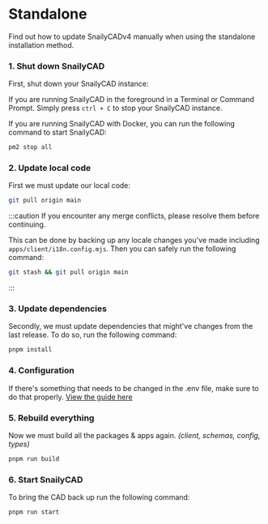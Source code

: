 
# Standalone

Find out how to update SnailyCADv4 manually when using the standalone installation method.

### 1. Shut down SnailyCAD


First, shut down your SnailyCAD instance:

<Tabs groupId="running-method">
  <TabItem value="terminal" label="Terminal/Command Prompt" default>

If you are running SnailyCAD in the foreground in a Terminal or Command Prompt. Simply press `ctrl + C` to stop your SnailyCAD instance.

  </TabItem>
  <TabItem value="pm2" label="pm2">

If you are running SnailyCAD with Docker, you can run the following command to start SnailyCAD:

```bash
pm2 stop all
```

  </TabItem>
</Tabs>

### 2. Update local code

First we must update our local code:

```bash
git pull origin main
```

:::caution
If you encounter any merge conflicts, please resolve them before continuing.

This can be done by backing up any locale changes you've made including `apps/client/i18n.config.mjs`. Then you can safely run the following command:

```bash
git stash && git pull origin main
```

:::

### 3. Update dependencies

Secondly, we must update dependencies that might've changes from the last release. To do so, run the following command:

```bash
pnpm install
```

### 4. Configuration

If there's something that needs to be changed in the .env file, make sure to do that properly. [View the guide here](/docs/guides/env/how-to-properly-update-env)

### 5. Rebuild everything

Now we must build all the packages & apps again. _(client, schemas, config, types)_

```bash
pnpm run build
```

### 6. Start SnailyCAD

To bring the CAD back up run the following command:

```bash
pnpm run start
```
